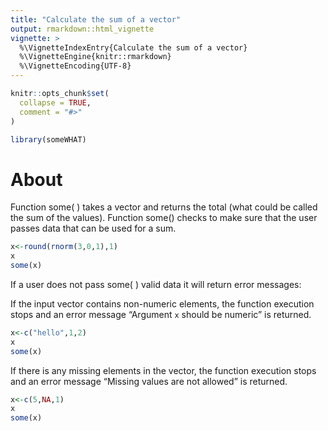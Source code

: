 ```yaml
---
title: "Calculate the sum of a vector"
output: rmarkdown::html_vignette
vignette: >
  %\VignetteIndexEntry{Calculate the sum of a vector}
  %\VignetteEngine{knitr::rmarkdown}
  %\VignetteEncoding{UTF-8}
---
```


```r
knitr::opts_chunk$set(
  collapse = TRUE,
  comment = "#>"
)
```

```r
library(someWHAT)
```

# About

Function some( ) takes a vector and returns the total (what could be called the sum of the values).
Function some() checks to make sure that the user passes data that can be used for a sum.

```r
x<-round(rnorm(3,0,1),1)
x
some(x)
```

If a user does not pass some( ) valid data it will return error messages:

If the input vector contains non-numeric elements, the function execution stops and an error message "Argument `x` should be numeric" is returned.

```r
x<-c("hello",1,2)
x
some(x)

```

If there is any missing elements in the vector, the function execution stops and an error message "Missing values are not allowed" is returned. 

```r
x<-c(5,NA,1)
x
some(x)

```

  
